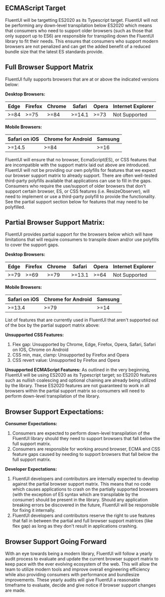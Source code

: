 
<Meta title="Concepts/Developer/Browser Support Matrix" />

## ECMAScript Target

FluentUI will be targetting ES2020 as its Typescript target. FluentUI will not be performing any down-level transpilation below ES2020
which means that consumers who need to support older browsers (such as those that only support up to ES6) are responsible for transpiling down the FluentUI
library to fit their needs. This ensures that consumers who support modern browsers are not penalized and can get the added benefit of a reduced bundle size that
the latest ES standards provide.

## Full Browser Support Matrix

FluentUI fully supports browsers that are at or above the indicated versions below:

**Desktop Browsers:**

| Edge | Firefox | Chrome | Safari | Opera | Internet Explorer |
| ---- | ------- | ------ | ------ | ----- | ----------------- |
| >=84 | >=75    | >=84   | >=14.1 | >=73  | Not Supported     |

**Mobile Browsers:**

| Safari on iOS | Chrome for Android | Samsung |
| ------------- | ------------------ | ------- |
| >=14.5        | >=84               | >=16    |

FluentUI will ensure that no browser, EcmaScript(ES), or CSS features that are incompatible with the support matrix laid out above are introduced.
FluentUI will not be providing our own polyfills for features that we expect our browser support matrix to already support.
There are often well-tested third-party polyfills available that applications can use to fill in the gaps.
Consumers who require the use/support of older browsers that don't support certain browser, ES, or CSS features (i.e. ResizeObserver),
will need to implement or use a third-party polyfill to provide the functionality. See the partial support section below for features
that may need to be polyfilled.

## Partial Browser Support Matrix:

FluentUI provides partial support for the browsers below which will have limitations that will require consumers to transpile down and/or use polyfills to cover the support gaps.

**Desktop Browsers:**

| Edge | Firefox | Chrome | Safari | Opera | Internet Explorer |
| ---- | ------- | ------ | ------ | ----- | ----------------- |
| >=79 | >=69    | >=79   | >=13.1 | >=64  | Not Supported     |

**Mobile Browsers:**

| Safari on iOS | Chrome for Android | Samsung |
| ------------- | ------------------ | ------- |
| >=13.4        | >=79               | >=14    |

List of features that are currently used in FluentUI that aren't supported out of the box by the partial support matrix above:

**Unsupported CSS Features:**

1.  Flex gap: Unsupported by Chrome, Edge, Firefox, Opera, Safari, Safari on IOS, Chrome on Android
2.  CSS min, max, clamp: Unsupported by Firefox and Opera
3.  CSS revert value: Unsupported by Firefox and Opera

**Unsupported ECMAScript Features:**
As outlined in the very beginning, FluentUI will be using ES2020 as its Typescript target; so ES2020 features such as nullish coalescing and optional chaining are already being utilized by the library.
These ES2020 features are not guaranteed to work in all browsers within the partial support matrix so consumers will need to perform down-level transpilation of the library.

## Browser Support Expectations:

**Consumer Expectations:**

1. Consumers are expected to perform down-level transpilation of the FluentUI library should they need to support browsers that fall below the full support matrix.
2. Consumers are responsible for working around browser, ECMA and CSS feature gaps caused by needing to support browsers that fall below the full support matrix.

**Developer Expectations:**

1. FluentUI developers and contributors are internally expected to develop against the partial browser support matrix.
   This means that no code which causes applications to crash on the partially supported browsers (with the exception of ES syntax which are transpilable by the consumer)
   should be present in the library. Should any application breaking errors be discovered in the future, FluentUI will be responsible for fixing it internally.
2. FluentUI developers and contributors reserve the right to use features that fall in between the partial and full browser support matrices (like flex gap) as
   long as they don't result in applications crashing.

## Browser Support Going Forward

With an eye towards being a modern library, FluentUI will follow a yearly audit process to evaluate and update the current browser support matrix to keep pace
with the ever evolving ecosystem of the web. This will allow the team to utilize modern tools and improve overall engineering efficiency while also providing
consumers with performance and bundlesize improvements. These yearly audits will give FluentUI a reasonable timeframe to evaluate, decide and give notice if browser support
changes are made.

